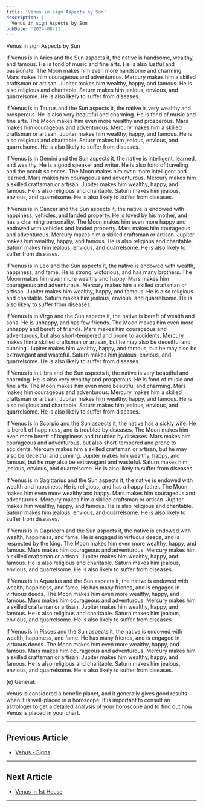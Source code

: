 ```yaml
---
title: 'Venus in sign Aspects by Sun'
description: |
  Venus in sign Aspects by Sun
pubDate: '2024-08-21'
---
```


Venus in sign Aspects by Sun

If Venus is in Aries and the Sun aspects it, the native is handsome, wealthy, and famous. He is fond of music and fine arts. He is also lustful and passionate. The Moon makes him even more handsome and charming. Mars makes him courageous and adventurous. Mercury makes him a skilled craftsman or artisan. Jupiter makes him wealthy, happy, and famous. He is also religious and charitable. Saturn makes him jealous, envious, and quarrelsome. He is also likely to suffer from diseases.

If Venus is in Taurus and the Sun aspects it, the native is very wealthy and prosperous. He is also very beautiful and charming. He is fond of music and fine arts. The Moon makes him even more wealthy and prosperous. Mars makes him courageous and adventurous. Mercury makes him a skilled craftsman or artisan. Jupiter makes him wealthy, happy, and famous. He is also religious and charitable. Saturn makes him jealous, envious, and quarrelsome. He is also likely to suffer from diseases.

If Venus is in Gemini and the Sun aspects it, the native is intelligent, learned, and wealthy. He is a good speaker and writer. He is also fond of traveling and the occult sciences. The Moon makes him even more intelligent and learned. Mars makes him courageous and adventurous. Mercury makes him a skilled craftsman or artisan. Jupiter makes him wealthy, happy, and famous. He is also religious and charitable. Saturn makes him jealous, envious, and quarrelsome. He is also likely to suffer from diseases.

If Venus is in Cancer and the Sun aspects it, the native is endowed with happiness, vehicles, and landed property. He is loved by his mother, and has a charming personality. The Moon makes him even more happy and endowed with vehicles and landed property. Mars makes him courageous and adventurous. Mercury makes him a skilled craftsman or artisan. Jupiter makes him wealthy, happy, and famous. He is also religious and charitable. Saturn makes him jealous, envious, and quarrelsome. He is also likely to suffer from diseases.

If Venus is in Leo and the Sun aspects it, the native is endowed with wealth, happiness, and fame. He is strong, victorious, and has many brothers. The Moon makes him even more wealthy and happy. Mars makes him courageous and adventurous. Mercury makes him a skilled craftsman or artisan. Jupiter makes him wealthy, happy, and famous. He is also religious and charitable. Saturn makes him jealous, envious, and quarrelsome. He is also likely to suffer from diseases.

If Venus is in Virgo and the Sun aspects it, the native is bereft of wealth and sons. He is unhappy, and has few friends. The Moon makes him even more unhappy and bereft of friends. Mars makes him courageous and adventurous, but also short-tempered and prone to accidents. Mercury makes him a skilled craftsman or artisan, but he may also be deceitful and cunning. Jupiter makes him wealthy, happy, and famous, but he may also be extravagant and wasteful. Saturn makes him jealous, envious, and quarrelsome. He is also likely to suffer from diseases.

If Venus is in Libra and the Sun aspects it, the native is very beautiful and charming. He is also very wealthy and prosperous. He is fond of music and fine arts. The Moon makes him even more beautiful and charming. Mars makes him courageous and adventurous. Mercury makes him a skilled craftsman or artisan. Jupiter makes him wealthy, happy, and famous. He is also religious and charitable. Saturn makes him jealous, envious, and quarrelsome. He is also likely to suffer from diseases.

If Venus is in Scorpio and the Sun aspects it, the native has a sickly wife. He is bereft of happiness, and is troubled by diseases. The Moon makes him even more bereft of happiness and troubled by diseases. Mars makes him courageous and adventurous, but also short-tempered and prone to accidents. Mercury makes him a skilled craftsman or artisan, but he may also be deceitful and cunning. Jupiter makes him wealthy, happy, and famous, but he may also be extravagant and wasteful. Saturn makes him jealous, envious, and quarrelsome. He is also likely to suffer from diseases.

If Venus is in Sagittarius and the Sun aspects it, the native is endowed with wealth and happiness. He is religious, and has a happy father. The Moon makes him even more wealthy and happy. Mars makes him courageous and adventurous. Mercury makes him a skilled craftsman or artisan. Jupiter makes him wealthy, happy, and famous. He is also religious and charitable. Saturn makes him jealous, envious, and quarrelsome. He is also likely to suffer from diseases.

If Venus is in Capricorn and the Sun aspects it, the native is endowed with wealth, happiness, and fame. He is engaged in virtuous deeds, and is respected by the king. The Moon makes him even more wealthy, happy, and famous. Mars makes him courageous and adventurous. Mercury makes him a skilled craftsman or artisan. Jupiter makes him wealthy, happy, and famous. He is also religious and charitable. Saturn makes him jealous, envious, and quarrelsome. He is also likely to suffer from diseases.

If Venus is in Aquarius and the Sun aspects it, the native is endowed with wealth, happiness, and fame. He has many friends, and is engaged in virtuous deeds. The Moon makes him even more wealthy, happy, and famous. Mars makes him courageous and adventurous. Mercury makes him a skilled craftsman or artisan. Jupiter makes him wealthy, happy, and famous. He is also religious and charitable. Saturn makes him jealous, envious, and quarrelsome. He is also likely to suffer from diseases.

If Venus is in Pisces and the Sun aspects it, the native is endowed with wealth, happiness, and fame. He has many friends, and is engaged in virtuous deeds. The Moon makes him even more wealthy, happy, and famous. Mars makes him courageous and adventurous. Mercury makes him a skilled craftsman or artisan. Jupiter makes him wealthy, happy, and famous. He is also religious and charitable. Saturn makes him jealous, envious, and quarrelsome. He is also likely to suffer from diseases.

(e) General:

Venus is considered a benefic planet, and it generally gives good results when it is well-placed in a horoscope. It is important to consult an astrologer to get a detailed analysis of your horoscope and to find out how Venus is placed in your chart.

---

## Previous Article
- [Venus - Signs](/blogs-md/0606_Venus_in_Houses/0606002_Venus_in_sign.mdx)

---

## Next Article
- [Venus in 1st House](/blogs-md/0606_Venus_in_Houses/060601_Venus_in_1st_House.mdx)

---
